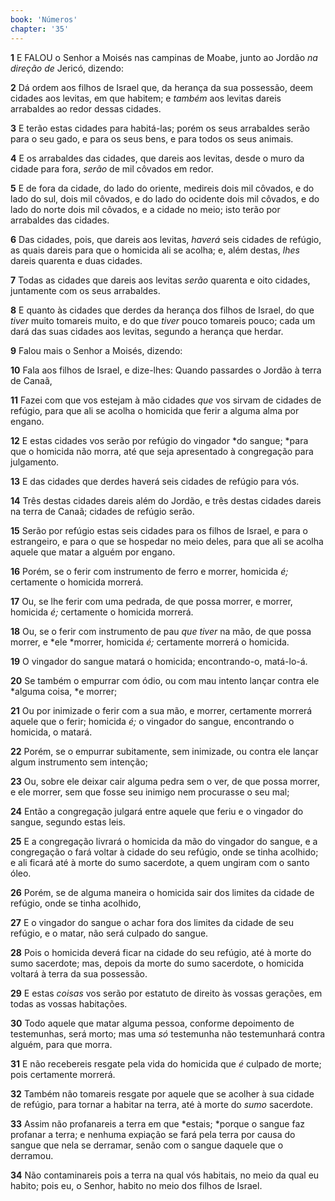 ```yaml
---
book: 'Números'
chapter: '35'
---
```


**1** E FALOU o Senhor a Moisés nas campinas de Moabe, junto ao Jordão _na direção de_ Jericó, dizendo:

**2** Dá ordem aos filhos de Israel que, da herança da sua possessão, deem cidades aos levitas, em que habitem; e _também_ aos levitas dareis arrabaldes ao redor dessas cidades.

**3** E terão estas cidades para habitá-las; porém os seus arrabaldes serão para o seu gado, e para os seus bens, e para todos os seus animais.

**4** E os arrabaldes das cidades, que dareis aos levitas, desde o muro da cidade para fora, _serão_ de mil côvados em redor.

**5** E de fora da cidade, do lado do oriente, medireis dois mil côvados, e do lado do sul, dois mil côvados, e do lado do ocidente dois mil côvados, e do lado do norte dois mil côvados, e a cidade no meio; isto terão por arrabaldes das cidades.

**6** Das cidades, pois, que dareis aos levitas, _haverá_ seis cidades de refúgio, as quais dareis para que o homicida ali se acolha; e, além destas, _lhes_ dareis quarenta e duas cidades.

**7** Todas as cidades que dareis aos levitas _serão_ quarenta e oito cidades, juntamente com os seus arrabaldes.

**8** E quanto às cidades que derdes da herança dos filhos de Israel, do que _tiver_ muito tomareis muito, e do que _tiver_ pouco tomareis pouco; cada um dará das suas cidades aos levitas, segundo a herança que herdar.

**9** Falou mais o Senhor a Moisés, dizendo:

**10** Fala aos filhos de Israel, e dize-lhes: Quando passardes o Jordão à terra de Canaã,

**11** Fazei com que vos estejam à mão cidades _que_ vos sirvam de cidades de refúgio, para que ali se acolha o homicida que ferir a alguma alma por engano.

**12** E estas cidades vos serão por refúgio do vingador *do sangue; *para que o homicida não morra, até que seja apresentado à congregação para julgamento.

**13** E das cidades que derdes haverá seis cidades de refúgio para vós.

**14** Três destas cidades dareis além do Jordão, e três destas cidades dareis na terra de Canaã; cidades de refúgio serão.

**15** Serão por refúgio estas seis cidades para os filhos de Israel, e para o estrangeiro, e para o que se hospedar no meio deles, para que ali se acolha aquele que matar a alguém por engano.

**16** Porém, se o ferir com instrumento de ferro e morrer, homicida _é;_ certamente o homicida morrerá.

**17** Ou, se lhe ferir com uma pedrada, de que possa morrer, e morrer, homicida _é;_ certamente o homicida morrerá.

**18** Ou, se o ferir com instrumento de pau _que tiver_ na mão, de que possa morrer, e *ele *morrer, homicida _é;_ certamente morrerá o homicida.

**19** O vingador do sangue matará o homicida; encontrando-o, matá-lo-á.

**20** Se também o empurrar com ódio, ou com mau intento lançar contra ele *alguma coisa, *e morrer;

**21** Ou por inimizade o ferir com a sua mão, e morrer, certamente morrerá aquele que o ferir; homicida _é;_ o vingador do sangue, encontrando o homicida, o matará.

**22** Porém, se o empurrar subitamente, sem inimizade, ou contra ele lançar algum instrumento sem intenção;

**23** Ou, sobre ele deixar cair alguma pedra sem o ver, de que possa morrer, e ele morrer, sem que fosse seu inimigo nem procurasse o seu mal;

**24** Então a congregação julgará entre aquele que feriu e o vingador do sangue, segundo estas leis.

**25** E a congregação livrará o homicida da mão do vingador do sangue, e a congregação o fará voltar à cidade do seu refúgio, onde se tinha acolhido; e ali ficará até à morte do sumo sacerdote, a quem ungiram com o santo óleo.

**26** Porém, se de alguma maneira o homicida sair dos limites da cidade de refúgio, onde se tinha acolhido,

**27** E o vingador do sangue o achar fora dos limites da cidade de seu refúgio, e o matar, não será culpado do sangue.

**28** Pois o homicida deverá ficar na cidade do seu refúgio, até à morte do sumo sacerdote; mas, depois da morte do sumo sacerdote, o homicida voltará à terra da sua possessão.

**29** E estas _coisas_ vos serão por estatuto de direito às vossas gerações, em todas as vossas habitações.

**30** Todo aquele que matar alguma pessoa, conforme depoimento de testemunhas, será morto; mas uma _só_ testemunha não testemunhará contra alguém, para que morra.

**31** E não recebereis resgate pela vida do homicida que _é_ culpado de morte; pois certamente morrerá.

**32** Também não tomareis resgate por aquele que se acolher à sua cidade de refúgio, para tornar a habitar na terra, até à morte do _sumo_ sacerdote.

**33** Assim não profanareis a terra em que *estais; *porque o sangue faz profanar a terra; e nenhuma expiação se fará pela terra por causa do sangue que nela se derramar, senão com o sangue daquele que o derramou.

**34** Não contaminareis pois a terra na qual vós habitais, no meio da qual eu habito; pois eu, o Senhor, habito no meio dos filhos de Israel.

